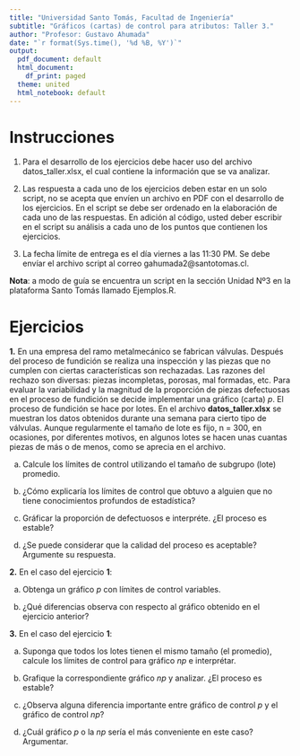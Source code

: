 ```yaml
---
title: "Universidad Santo Tomás, Facultad de Ingeniería"
subtitle: "Gráficos (cartas) de control para atributos: Taller 3." 
author: "Profesor: Gustavo Ahumada"
date: "`r format(Sys.time(), '%d %B, %Y')`"
output:
  pdf_document: default
  html_document:
    df_print: paged
  theme: united
  html_notebook: default
---
```


# Instrucciones
1. Para el desarrollo de los ejercicios debe hacer uso del archivo datos_taller.xlsx, el cual contiene la información que se va analizar.

2. Las respuesta a cada uno de los ejercicios deben estar en un solo script, no se acepta que envíen un archivo en PDF con el desarrollo de los ejercicios. En el script se debe ser ordenado en la elaboración de cada uno de las respuestas. En adición al código, usted deber escribir en el script su análisis a cada uno de los puntos que contienen los ejercicios.

3. La fecha límite de entrega es el día viernes a las 11:30 PM. Se debe envíar el archivo script al correo gahumada2@santotomas.cl.

**Nota**: a modo de guía se encuentra un script en la sección Unidad Nº3 en la plataforma Santo Tomás llamado Ejemplos.R.

# Ejercicios

**1.** En una empresa del ramo metalmecánico se fabrican válvulas. Después del proceso de fundición se realiza una inspección y las piezas que no cumplen con ciertas características son rechazadas. Las razones del rechazo son diversas: piezas incompletas, porosas, mal formadas, etc. Para evaluar la variabilidad y la magnitud de la proporción de piezas defectuosas en el proceso de fundición se decide implementar una gráfico (carta) $p$. El proceso de fundición se hace por lotes. En el archivo **datos_taller.xlsx** se muestran los datos obtenidos durante una semana para cierto tipo de válvulas. Aunque regularmente el tamaño de lote es fijo, n = 300, en ocasiones, por diferentes motivos, en algunos lotes se hacen unas cuantas piezas de más o de menos, como se aprecia en el archivo.

a. Calcule los límites de control utilizando el tamaño de subgrupo (lote) promedio.

b. ¿Cómo explicaría los límites de control que obtuvo a alguien que no tiene conocimientos profundos de estadística?

c. Gráficar la proporción de defectuosos e interpréte. ¿El proceso es estable?

d. ¿Se puede considerar que la calidad del proceso es aceptable? Argumente su respuesta.


**2.** En el caso del ejercicio **1**:

a. Obtenga un gráfico $p$ con límites de control variables.

b. ¿Qué diferencias observa con respecto al gráfico obtenido en el ejercicio anterior?


**3.** En el caso del ejercicio **1**:

a.  Suponga que todos los lotes tienen el mismo tamaño (el promedio), calcule los límites de control para gráfico $np$ e interprétar.

b. Grafique la correspondiente gráfico $np$ y analizar. ¿El proceso es estable?

c. ¿Observa alguna diferencia importante entre gráfico de control $p$ y el  gráfico de control $np$?

d. ¿Cuál gráfico $p$ o la $np$ sería el más conveniente en
este caso? Argumentar. 


